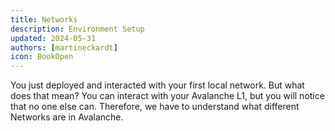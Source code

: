 ```yaml
---
title: Networks
description: Environment Setup
updated: 2024-05-31
authors: [martineckardt]
icon: BookOpen
---
```



You just deployed and interacted with your first local network. But what does that mean? You can interact with your Avalanche L1, but you will notice that no one else can. Therefore, we have to understand what different Networks are in Avalanche.

<Networks/>
